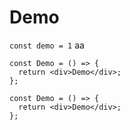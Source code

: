 # Demo

`const demo = 1` aa

```tsx
const Demo = () => {
  return <div>Demo</div>;
};
```

```tsx
const Demo = () => {
  return <div>Demo</div>;
};
```